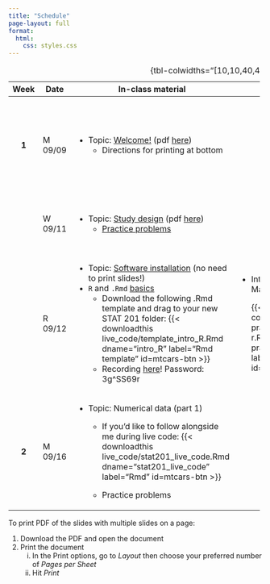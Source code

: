 ```yaml
---
title: "Schedule"
page-layout: full
format: 
  html:
    css: styles.css
---
```


+---------+---------+------------------------------------------------------------------------------------------------------------------------------------------------------------------------------------------------+-----------------------------------------------------------------------------------------------------------------------------------------------+--------------------------------------------------------------------------------+
| Week    | Date    | In-class material                                                                                                                                                                              | Coding practice                                                                                                                               | Assignments                                                                    |
+:=======:+=========+================================================================================================================================================================================================+===============================================================================================================================================+================================================================================+
| **1**   | M 09/09 | -   Topic: [Welcome!](slides/slides-00-welcome.qmd) (pdf [here](slides/pdf/slides-00.pdf))                                                                                                     |                                                                                                                                               | -   Bring your completed quiz to next class                                    |
|         |         |     -   Directions for printing at bottom                                                                                                                                                      |                                                                                                                                               |                                                                                |
|         |         |                                                                                                                                                                                                |                                                                                                                                               | -   Fill out [this survey](https://forms.gle/GmbiQXXCEk7xejJt5) by next class. |
+---------+---------+------------------------------------------------------------------------------------------------------------------------------------------------------------------------------------------------+-----------------------------------------------------------------------------------------------------------------------------------------------+--------------------------------------------------------------------------------+
|         | W 09/11 | -   Topic: [Study design](slides/slides-01-study-design.qmd) (pdf [here](slides/pdf/slides-01.pdf))                                                                                            |                                                                                                                                               | -   Wednesday problems on [Problem Set 1](homework/hw1.pdf)                    |
|         |         |     -   [Practice problems](practice_probs/practice-01-study-design.qmd)                                                                                                                       |                                                                                                                                               |                                                                                |
+---------+---------+------------------------------------------------------------------------------------------------------------------------------------------------------------------------------------------------+-----------------------------------------------------------------------------------------------------------------------------------------------+--------------------------------------------------------------------------------+
|         | R 09/12 | -   Topic: [Software installation](slides/slides-02-toolkit-installation.qmd) (no need to print slides!)                                                                                       | -   Intro to R and R Markdown                                                                                                                 | -   Thursday problems on [Problem Set 1](homework/hw1.pdf)                     |
|         |         | -   `R` and `.Rmd` [basics](live_code/intro_R.qmd)                                                                                                                                             |                                                                                                                                               |                                                                                |
|         |         |     -   Download the following .Rmd template and drag to your new STAT 201 folder: {{< downloadthis live_code/template_intro_R.Rmd dname="intro_R" label="Rmd template" id=mtcars-btn >}}      |     {{< downloadthis coding_practice/coding-practice-02-intro-r.Rmd dname="coding-practice-intro-R" label="Coding practice" id=mtcars-btn >}} |                                                                                |
|         |         |     -   Recording [here](https://middlebury.zoom.us/rec/share/_fy_lpsyDzdPIUmfu7k8FA1NksnClGkSHz0cPTV5ZXuc39LywW9h5oXchUXWaqhi.x6RNwGidelNURP9U%20Passcode:%203g%5ESS69r)! Password: 3g\^SS69r |                                                                                                                                               |                                                                                |
+---------+---------+------------------------------------------------------------------------------------------------------------------------------------------------------------------------------------------------+-----------------------------------------------------------------------------------------------------------------------------------------------+--------------------------------------------------------------------------------+
| **2**   | M 09/16 | -   Topic: Numerical data (part 1)                                                                                                                                                             |                                                                                                                                               |                                                                                |
|         |         |                                                                                                                                                                                                |                                                                                                                                               |                                                                                |
|         |         |     -   If you'd like to follow alongside me during live code: {{< downloadthis live_code/stat201_live_code.Rmd dname="stat201_live_code" label="Rmd" id=mtcars-btn >}}                        |                                                                                                                                               |                                                                                |
|         |         |                                                                                                                                                                                                |                                                                                                                                               |                                                                                |
|         |         |     -   Practice problems                                                                                                                                                                      |                                                                                                                                               |                                                                                |
+---------+---------+------------------------------------------------------------------------------------------------------------------------------------------------------------------------------------------------+-----------------------------------------------------------------------------------------------------------------------------------------------+--------------------------------------------------------------------------------+

: {tbl-colwidths="\[10,10,40,40\]"}

To print PDF of the slides with multiple slides on a page:

1.  Download the PDF and open the document
2.  Print the document
    i.  In the Print options, go to *Layout* then choose your preferred number of *Pages per Sheet*
    ii. Hit *Print*
